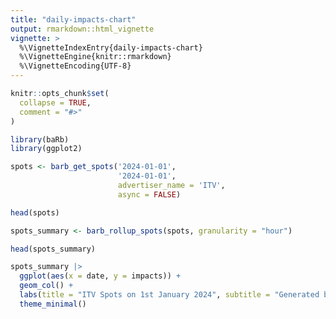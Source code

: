 ```yaml
---
title: "daily-impacts-chart"
output: rmarkdown::html_vignette
vignette: >
  %\VignetteIndexEntry{daily-impacts-chart}
  %\VignetteEngine{knitr::rmarkdown}
  %\VignetteEncoding{UTF-8}
---
```


```r
knitr::opts_chunk$set(
  collapse = TRUE,
  comment = "#>"
)
```

```r
library(baRb)
library(ggplot2)

spots <- barb_get_spots('2024-01-01',
                        '2024-01-01',
                        advertiser_name = 'ITV',
                        async = FALSE)

head(spots)

spots_summary <- barb_rollup_spots(spots, granularity = "hour")

head(spots_summary)

spots_summary |> 
  ggplot(aes(x = date, y = impacts)) +
  geom_col() +
  labs(title = "ITV Spots on 1st January 2024", subtitle = "Generated by ITV's baRb package") +
  theme_minimal()

```
